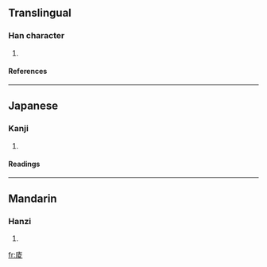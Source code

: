 ==Translingual==
===Han character===
{{Han char|rn=53|rad=广|as=08|sn=11|four=0024<sub>7</sub>|canj=戈土金水 (IGCE)}}
# {{defn|Han|sort=广08}}
====References====
{{Han ref|kx=0347.020|dkj=09355|dj=0657.120|hdz=20886.110|uh=5EB1|ud=24241|bh=D547|bd=54599}}
----
==Japanese==
===Kanji===
{{ja-kanji|grade=|rs=广08}}
# {{defn|Japanese}} 
====Readings====
{{ja-readings|on=[[ちょう]] (chō), [[りょう]] (ryō)|kun=}}
----
==Mandarin==
===Hanzi===
{{cmn-hanzi|pin=[[chěng]] (cheng3)|wg=ch'eng<sup>3</sup>}}
# {{defn|Mandarin}}

[[fr:庱]]